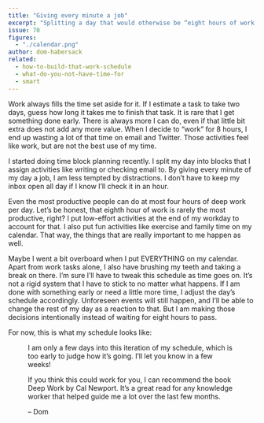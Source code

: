 ```yaml
---
title: "Giving every minute a job"
excerpt: "Splitting a day that would otherwise be “eight hours of work, some of them productive” into dedicated blocks helps maximize the value of these hours."
issue: 70
figures:
  - "./calendar.png"
author: dom-habersack
related:
  - how-to-build-that-work-schedule
  - what-do-you-not-have-time-for
  - smart
---
```


Work always fills the time set aside for it. If I estimate a task to take two days, guess how long it takes me to finish that task. It is rare that I get something done early. There is always more I can do, even if that little bit extra does not add any more value. When I decide to “work” for 8 hours, I end up wasting a lot of that time on email and Twitter. Those activities feel like work, but are not the best use of my time.

I started doing time block planning recently. I split my day into blocks that I assign activities like writing or checking email to. By giving every minute of my day a job, I am less tempted by distractions. I don’t have to keep my inbox open all day if I know I’ll check it in an hour.

Even the most productive people can do at most four hours of deep work per day. Let’s be honest, that eighth hour of work is rarely the most productive, right? I put low-effort activities at the end of my workday to account for that. I also put fun activities like exercise and family time on my calendar. That way, the things that are really important to me happen as well.

Maybe I went a bit overboard when I put EVERYTHING on my calendar. Apart from work tasks alone, I also have brushing my teeth and taking a break on there. I’m sure I’ll have to tweak this schedule as time goes on. It’s not a rigid system that I have to stick to no matter what happens. If I am done with something early or need a little more time, I adjust the day’s schedule accordingly. Unforeseen events will still happen, and I’ll be able to change the rest of my day as a reaction to that. But I am making those decisions intentionally instead of waiting for eight hours to pass.

For now, this is what my schedule looks like:

<Figure
  alt="A weekly calendar, with every minute planned."
  caption="This is what my calendar looks like for now."
  fluid={props.figures['calendar']}
/>

I am only a few days into this iteration of my schedule, which is too early to judge how it’s going. I’ll let you know in a few weeks!

If you think this could work for you, I can recommend the book Deep Work by Cal Newport. It’s a great read for any knowledge worker that helped guide me a lot over the last few months.

– Dom
